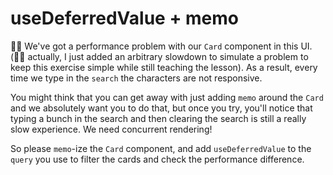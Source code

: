# useDeferredValue + memo

👨‍💼 We've got a performance problem with our `Card` component in this UI. (🧝‍♂️
actually, I just added an arbitrary slowdown to simulate a problem to keep this
exercise simple while still teaching the lesson). As a result, every time we
type in the `search` the characters are not responsive.

You might think that you can get away with just adding `memo` around the `Card`
and we absolutely want you to do that, but once you try, you'll notice that
typing a bunch in the search and then clearing the search is still a really slow
experience. We need concurrent rendering!

So please `memo`-ize the `Card` component, and add `useDeferredValue` to the
`query` you use to filter the cards and check the performance difference.

